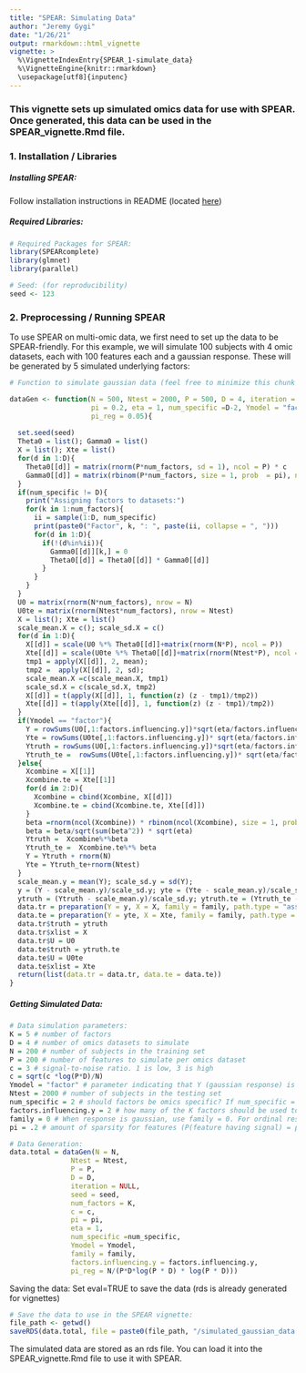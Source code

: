 ```yaml
---
title: "SPEAR: Simulating Data"
author: "Jeremy Gygi"
date: "1/26/21"
output: rmarkdown::html_vignette
vignette: >
  %\VignetteIndexEntry{SPEAR_1-simulate_data}
  %\VignetteEngine{knitr::rmarkdown}
  \usepackage[utf8]{inputenc}
---
```


### This vignette sets up simulated omics data for use with SPEAR. Once generated, this data can be used in the SPEAR_vignette.Rmd file.

### 1. Installation / Libraries

##### Installing SPEAR:

Follow installation instructions in README (located [here](https://github.com/jgygi/SPEAR))

##### Required Libraries:

```r
# Required Packages for SPEAR:
library(SPEARcomplete)
library(glmnet)
library(parallel)

# Seed: (for reproducibility)
seed <- 123
```

### 2. Preprocessing / Running SPEAR

To use SPEAR on multi-omic data, we first need to set up the data to be SPEAR-friendly. For this example, we will simulate 100 subjects with 4 omic datasets, each with 100 features each and a gaussian response. These will be generated by 5 simulated underlying factors:

```r
# Function to simulate gaussian data (feel free to minimize this chunk after running it once)

dataGen <- function(N = 500, Ntest = 2000, P = 500, D = 4, iteration = NULL, seed = 123, num_factors = 5, c = 1, 
                    pi = 0.2, eta = 1, num_specific =D-2, Ymodel = "factor", family = 0, factors.influencing.y = 2,
                    pi_reg = 0.05){
  
  set.seed(seed)
  Theta0 = list(); Gamma0 = list()
  X = list(); Xte = list()
  for(d in 1:D){
    Theta0[[d]] = matrix(rnorm(P*num_factors, sd = 1), ncol = P) * c
    Gamma0[[d]] = matrix(rbinom(P*num_factors, size = 1, prob  = pi), ncol = P)
  }
  if(num_specific != D){
    print("Assigning factors to datasets:")
    for(k in 1:num_factors){
      ii = sample(1:D, num_specific)
      print(paste0("Factor", k, ": ", paste(ii, collapse = ", ")))
      for(d in 1:D){
        if(!(d%in%ii)){
          Gamma0[[d]][k,] = 0
          Theta0[[d]] = Theta0[[d]] * Gamma0[[d]]
        }
      }
    }
  }
  U0 = matrix(rnorm(N*num_factors), nrow = N)
  U0te = matrix(rnorm(Ntest*num_factors), nrow = Ntest)
  X = list(); Xte = list()
  scale_mean.X = c(); scale_sd.X = c()
  for(d in 1:D){
    X[[d]] = scale(U0 %*% Theta0[[d]]+matrix(rnorm(N*P), ncol = P))
    Xte[[d]] = scale(U0te %*% Theta0[[d]]+matrix(rnorm(Ntest*P), ncol = P))
    tmp1 = apply(X[[d]], 2, mean);
    tmp2 =  apply(X[[d]], 2, sd);
    scale_mean.X =c(scale_mean.X, tmp1)
    scale_sd.X = c(scale_sd.X, tmp2)
    X[[d]] = t(apply(X[[d]], 1, function(z) (z - tmp1)/tmp2))
    Xte[[d]] = t(apply(Xte[[d]], 1, function(z) (z - tmp1)/tmp2))
  }
  if(Ymodel == "factor"){
    Y = rowSums(U0[,1:factors.influencing.y])*sqrt(eta/factors.influencing.y) + rnorm(N)
    Yte = rowSums(U0te[,1:factors.influencing.y])* sqrt(eta/factors.influencing.y)+rnorm(Ntest)
    Ytruth = rowSums(U0[,1:factors.influencing.y])*sqrt(eta/factors.influencing.y)
    Ytruth_te =  rowSums(U0te[,1:factors.influencing.y])* sqrt(eta/factors.influencing.y)
  }else{
    Xcombine = X[[1]]
    Xcombine.te = Xte[[1]]
    for(d in 2:D){
      Xcombine = cbind(Xcombine, X[[d]])
      Xcombine.te = cbind(Xcombine.te, Xte[[d]])
    }
    beta =rnorm(ncol(Xcombine)) * rbinom(ncol(Xcombine), size = 1, prob = pi_reg) 
    beta = beta/sqrt(sum(beta^2)) * sqrt(eta)
    Ytruth =  Xcombine%*%beta
    Ytruth_te =  Xcombine.te%*% beta
    Y = Ytruth + rnorm(N)
    Yte = Ytruth_te+rnorm(Ntest)
  }
  scale_mean.y = mean(Y); scale_sd.y = sd(Y);
  y = (Y - scale_mean.y)/scale_sd.y; yte = (Yte - scale_mean.y)/scale_sd.y;
  ytruth = (Ytruth - scale_mean.y)/scale_sd.y; ytruth.te = (Ytruth_te - scale_mean.y)/scale_sd.y;
  data.tr = preparation(Y = y, X = X, family = family, path.type = "assay")
  data.te = preparation(Y = yte, X = Xte, family = family, path.type = "assay")
  data.tr$truth = ytruth
  data.tr$xlist = X
  data.tr$U = U0
  data.te$truth = ytruth.te
  data.te$U = U0te
  data.te$xlist = Xte
  return(list(data.tr = data.tr, data.te = data.te))
}
```

##### Getting Simulated Data:

```r
# Data simulation parameters:
K = 5 # number of factors
D = 4 # number of omics datasets to simulate
N = 200 # number of subjects in the training set
P = 200 # number of features to simulate per omics dataset
c = 3 # signal-to-noise ratio. 1 is low, 3 is high
c = sqrt(c *log(P*D)/N) 
Ymodel = "factor" # parameter indicating that Y (gaussian response) is generated from the factors
Ntest = 2000 # number of subjects in the testing set
num_specific = 2 # should factors be omics specific? If num_specific = D, all omics are influenced by all factors. If num_specific < D, each factor will be randomly assigned to 'num_specific' omics datasets.
factors.influencing.y = 2 # how many of the K factors should be used to influence the response?
family = 0 # When response is gaussian, use family = 0. For ordinal response, use family = 1
pi = .2 # amount of sparsity for features (P(feature having signal) = pi)

# Data Generation:
data.total = dataGen(N = N, 
               Ntest = Ntest, 
               P = P, 
               D = D, 
               iteration = NULL, 
               seed = seed, 
               num_factors = K, 
               c = c, 
               pi = pi, 
               eta = 1, 
               num_specific =num_specific, 
               Ymodel = Ymodel,
               family = family,
               factors.influencing.y = factors.influencing.y,
               pi_reg = N/(P*D*log(P * D) * log(P * D)))

```

Saving the data: Set eval=TRUE to save the data (rds is already generated for vignettes)

```r
# Save the data to use in the SPEAR vignette:
file_path <- getwd()
saveRDS(data.total, file = paste0(file_path, "/simulated_gaussian_data.rds"))
```

The simulated data are stored as an rds file. You can load it into the SPEAR_vignette.Rmd file to use it with SPEAR.
